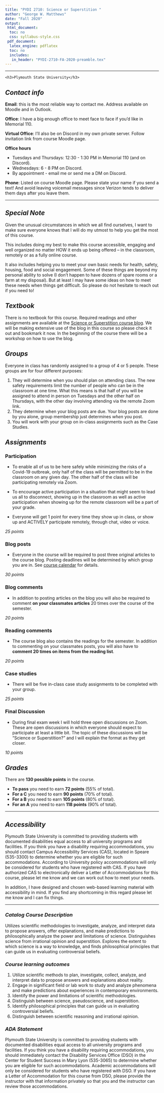 ```yaml
---
title: "PYDI 2710: Science or Superstition "
author: "George W. Matthews"
date: "Fall 2020"
output:
 html_document:
  toc: no
  css: syllabus-style.css
 pdf_document: 
  latex_engine: pdflatex
  toc: no
  includes:
   in_header: "PYDI-2710-FA-2020-preamble.tex"
---
```


\thispagestyle{fancy}

***


```asis

<h3>Plymouth State University</h3>

```


## *Contact info*

<div class="infobox" markdown="1">

**Email**: this is the most reliable way to contact me. Address available on Moodle and in Outlook. 

**Office**: I have a big enough office to meet face to face if you'd like  in Memorial 110.

**Virtual Office**: I'll also be on Discord in my own private server. Follow invitation link from course Moodle page.

**Office hours**

- Tuesdays and Thursdays: 12:30 - 1:30 PM in Memorial 110 (and on Discord).
- Wednesdays: 6 - 8 PM on Discord.
- By appointment - email me or send me a DM on Discord.

**Phone**: Listed on course Moodle page. Please state your name if you send a text! And avoid leaving voicemail messages since Verizon tends to deliver them days after you leave them.

</div>

***

## *Special Note*

<div class="caution" markdown="1">

Given the unusual circumstances in which we all find ourselves, I want to make sure everyone knows that I will do my utmost to help you get the most of this course.

This includes doing my best to make this course accessible, engaging and well organized no matter HOW it ends up being offered -- in the classroom, remotely or as a fully online course.

It also includes helping you to meet your own basic needs for health, safety, housing, food and social engagement. Some of these things are beyond my personal ability to solve (I don't happen to have dozens of spare rooms or a farm at my disposal). But at least I may have some ideas on how to meet these needs when things get difficult. So please do not hesitate to reach out if you need to! 

</div>

## *Textbook*

<div class="note" markdown="1">

There is no textbook for this course. Required readings and other assignments are available at the [Science or Superstition course blog](http://www.6worlds.net/science-blog/). We will be making extensive use of the blog in this course so please check it out and bookmark it now. In the beginning of the course there will be a workshop on how to use the blog.

</div>

## *Groups*

<div class="groups" markdown="1">

Everyone in class has randomly assigned to a group of 4 or 5 people. These groups are for four different purposes:

1. They will determine when you should plan on attending class. The new safety requirements limit the number of people who can be in the classroom at one time. What this means is that half of you will be assigned to attend in person on Tuesdays and the other half on Thursdays, with the other day involving attending via the remote Zoom link.
2. They determine when your blog posts are due. Your blog posts are done by you alone, group membership just determines *when* you post.
3. You will work with your group on in-class assignments such as the Case Studies.

</div>

## *Assignments* 

<div class="assignment" markdown="1">

### Participation 

- To enable all of us to be here safely while minimizing the risks of a Covid-19 outbreak, only half of the class will be permitted to be in the classroom on any given day. The other half of the class will be participating remotely via Zoom. 

- To encourage active participation in a situation that might seem to lead us all to disconnect, showing up in the classroom as well as active participation when showing up for the remote classroom will be a part of your grade. 

- Everyone will get 1 point for every time they show up in class, or show up and ACTIVELY participate remotely, through chat, video or voice. 

*25 points*

</div>

<div class="assignment" markdown="1">

### Blog posts

- Everyone in the course will be required to post three original articles to the course blog. Posting deadlines will be determined by which group you are in. See [course calendar](http://www.6worlds.net/science-blog/science-or-superstition/assignments/) for details. 

*30 points*

</div>

<div class="assignment" markdown="1">

### Blog comments

- In addition to posting articles on the blog you will also be required to comment **on your classmates articles** 20 times over the course of the semester. 

*20 points*

</div>

<div class="assignment" markdown="1">

### Reading comments

- The course blog also contains the readings for the semester. In addition to commenting on your classmates posts, you will also have to **comment 20 times on items from the reading list**. 

*20 points*

</div>

<div class="assignment" markdown="1">

### Case studies

- There will be five in-class case study assignments to be completed with your group.  

*25 points*

</div>

<div class="assignment" markdown="1">

### Final Discussion

- During final exam week I will hold three open discussions on Zoom. These are open discussions in which everyone should expect to participate at least a little bit. The topic of these discussions will be "Science or Superstition?" and I will explain the format as they get closer. 

*10 points*

</div>
## *Grades*

<div class="caution" markdown="1">

There are **130 possible points** in the course. 

  - **To pass** you need to earn **72 points** (55% of total).
  - **For a C** you need to earn **90 points** (70% of total).
  - **For a B** you need to earn **105 points** (80% of total).
  - **For an A** you need to earn **118 points** (90% of total). 
  
</div>

***

## *Accessibility*

<div class="infobox" markdown="1">

Plymouth State University is committed to providing students with documented disabilities equal access to all university programs and facilities. If you think you have a disability requiring accommodations, you should contact Campus Accessibility Services (CAS), located in Speare (535-3300) to determine whether you are eligible for such accommodations. According to University policy accommodations will only be considered for students who have registered with CAS. If you have authorized CAS to electronically deliver a Letter of Accommodations for this course, please let me know and we can work out how to meet your needs.

In addition, I have designed and chosen web-based learning material with accessibility in mind. If you find any shortcoming in this regard please let me know and I can fix things.

</div>

***

### *Catalog Course Description*

Utilizes scientific methodologies to investigate, analyze, and interpret data to propose answers, offer explanations, and make predictions to philosophically analyze the power and limitations of science. Distinguishes science from irrational opinion and superstition. Explores the extent to which science is a way to knowledge, and finds philosophical principles that can guide us in evaluating controversial beliefs.

### *Course learning outcomes*

1. Utilize scientific methods to plan, investigate, collect, analyze, and interpret data to propose answers and explanations about reality.
2. Engage in significant field or lab work to study and analyze phenomena and make predictions about experiences in contemporary environments.
3. Identify the power and limitations of scientific methodologies.
4. Distinguish between science, pseudoscience, and superstition.
5. Identify philosophical principles that can guide us in evaluating controversial beliefs.
6. Distinguish between scientific reasoning and irrational opinion.

### *ADA Statement*

Plymouth State University is committed to providing students with documented disabilities equal access to all university programs and facilities. If you think you have a disability requiring accommodations, you should immediately contact the Disability Services Office (DSO) in the Center for Student Success in Mary Lyon (535-3065) to determine whether you are eligible for such accommodations. Academic accommodations will only be considered for students who have registered with DSO. If you have a Letter of Accommodation for this course from DSO, please provide the instructor with that information privately so that you and the instructor can review those accommodations.
